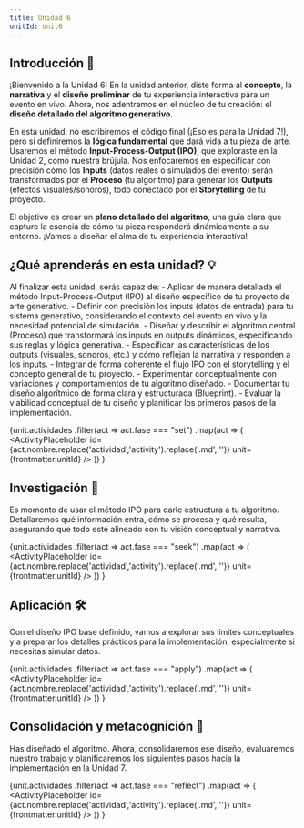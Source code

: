 ```yaml
---
title: Unidad 6
unitId: unit6
---
```





## Introducción 📜

<Aside type="note" title="Diseñando el corazón generativo">

¡Bienvenido a la Unidad 6! En la unidad anterior, diste forma al **concepto**, la 
**narrativa** y el **diseño preliminar** de tu experiencia interactiva para un 
evento en vivo. Ahora, nos adentramos en el núcleo de tu creación: 
el **diseño detallado del algoritmo generativo**.

En esta unidad, no escribiremos el código final (¡Eso es para la Unidad 7!), pero sí
 definiremos la **lógica fundamental** que dará vida a tu pieza de arte. Usaremos el 
 método **Input-Process-Output (IPO)**, que exploraste en la Unidad 2, como 
 nuestra brújula. Nos enfocaremos en especificar con precisión cómo los **Inputs** 
 (datos reales o simulados del evento) serán transformados por el 
 **Proceso** (tu algoritmo) para generar los **Outputs** (efectos visuales/sonoros), 
 todo conectado por el **Storytelling** de tu proyecto.

El objetivo es crear un **plano detallado del algoritmo**, una guía clara que capture 
la esencia de cómo tu pieza responderá dinámicamente a su entorno. ¡Vamos a diseñar 
el alma de tu experiencia interactiva!
</Aside>

## ¿Qué aprenderás en esta unidad? 💡

<Aside type="tip" title="Objetivos de aprendizaje">
Al finalizar esta unidad, serás capaz de:
- Aplicar de manera detallada el método Input-Process-Output (IPO) al diseño específico 
de tu proyecto de arte generativo.
- Definir con precisión los inputs (datos de entrada) para tu sistema generativo, 
considerando el contexto del evento en vivo y la necesidad potencial de simulación.
- Diseñar y describir el algoritmo central (Proceso) que transformará los inputs en 
outputs dinámicos, especificando sus reglas y lógica generativa.
- Especificar las características de los outputs (visuales, sonoros, etc.) y cómo 
reflejan la narrativa y responden a los inputs.
- Integrar de forma coherente el flujo IPO con el storytelling y el concepto general de tu proyecto.
- Experimentar conceptualmente con variaciones y comportamientos de tu algoritmo diseñado.
- Documentar tu diseño algorítmico de forma clara y estructurada (Blueprint).
- Evaluar la viabilidad conceptual de tu diseño y planificar los primeros pasos de la implementación.
</Aside>

{unit.actividades
  .filter(act => act.fase === "set")
  .map(act => (
    <ActivityPlaceholder 
      id={act.nombre.replace('actividad','activity').replace('.md', '')} 
      unit={frontmatter.unitId} 
    />
  ))
}

## Investigación 🔎

<Aside type="note" title="Definiendo el flujo IPO">
Es momento de usar el método IPO para darle estructura a tu algoritmo. 
Detallaremos qué información entra, cómo se procesa y qué resulta, asegurando que 
todo esté alineado con tu visión conceptual y narrativa.
</Aside>



{unit.actividades
  .filter(act => act.fase === "seek")
  .map(act => (
    <ActivityPlaceholder 
      id={act.nombre.replace('actividad','activity').replace('.md', '')} 
      unit={frontmatter.unitId}
    />
  ))
}

## Aplicación 🛠

<Aside type="note" title="Explorando y preparando">
Con el diseño IPO base definido, vamos a explorar sus límites conceptuales y a 
preparar los detalles prácticos para la implementación, especialmente si necesitas simular datos.
</Aside>

{unit.actividades
  .filter(act => act.fase === "apply")
  .map(act => (
    <ActivityPlaceholder 
      id={act.nombre.replace('actividad','activity').replace('.md', '')} 
      unit={frontmatter.unitId} 
    />
  ))
}

## Consolidación y metacognición 🤔

<Aside type="note" title="Sintetizando y mirando hacia adelante">
Has diseñado el algoritmo. Ahora, consolidaremos ese diseño, evaluaremos nuestro 
trabajo y planificaremos los siguientes pasos hacia la implementación en la Unidad 7.
</Aside>

{unit.actividades
  .filter(act => act.fase === "reflect")
  .map(act => (
    <ActivityPlaceholder 
      id={act.nombre.replace('actividad','activity').replace('.md', '')} 
      unit={frontmatter.unitId} 
    />
  ))
}